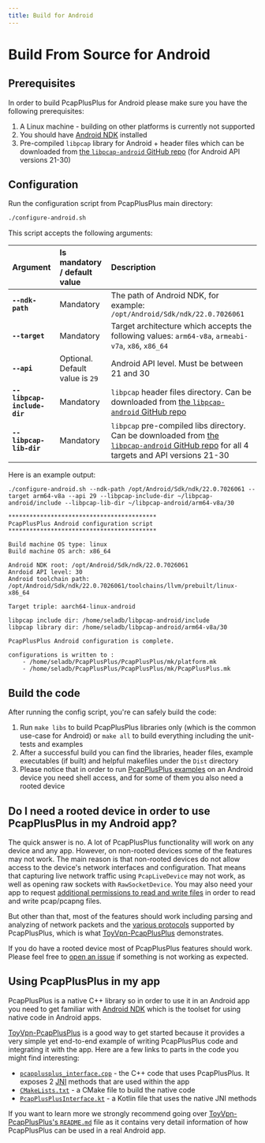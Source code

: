 ```yaml
---
title: Build for Android
---
```


# Build From Source for Android

## Prerequisites

In order to build PcapPlusPlus for Android please make sure you have the following prerequisites:

1. A Linux machine - building on other platforms is currently not supported
2. You should have [Android NDK](https://developer.android.com/ndk) installed
3. Pre-compiled `libpcap` library for Android + header files which can be downloaded from [the `libpcap-android` GitHub repo](https://github.com/seladb/libpcap-android) (for Android API versions 21-30)

## Configuration

Run the configuration script from PcapPlusPlus main directory:

```bash
./configure-android.sh
```

This script accepts the following arguments:

| Argument                    | Is mandatory / default value    | Description                                                                                                                                                                           |
| :-------------------------- | :------------------------------ | :------------------------------------------------------------------------------------------------------------------------------------------------------------------------------------ |
| **`--ndk-path`**            | Mandatory                       | The path of Android NDK, for example: `/opt/Android/Sdk/ndk/22.0.7026061`                                                                                                             |
| **`--target`**              | Mandatory                       | Target architecture which accepts the following values: `arm64-v8a`, `armeabi-v7a`, `x86`, `x86_64`                                                                                   |
| **`--api`**                 | Optional. Default value is `29` | Android API level. Must be between 21 and 30                                                                                                                                          |
| **`--libpcap-include-dir`** | Mandatory                       | `libpcap` header files directory. Can be downloaded from [the `libpcap-android` GitHub repo](https://github.com/seladb/libpcap-android)                                               |
| **`--libpcap-lib-dir`**     | Mandatory                       | `libpcap` pre-compiled libs directory. Can be downloaded from [the `libpcap-android` GitHub repo](https://github.com/seladb/libpcap-android) for all 4 targets and API versions 21-30 |

Here is an example output:

```shell
./configure-android.sh --ndk-path /opt/Android/Sdk/ndk/22.0.7026061 --target arm64-v8a --api 29 --libpcap-include-dir ~/libpcap-android/include --libpcap-lib-dir ~/libpcap-android/arm64-v8a/30

******************************************
PcapPlusPlus Android configuration script
******************************************

Build machine OS type: linux
Build machine OS arch: x86_64

Android NDK root: /opt/Android/Sdk/ndk/22.0.7026061
Anrdoid API level: 30
Android toolchain path: /opt/Android/Sdk/ndk/22.0.7026061/toolchains/llvm/prebuilt/linux-x86_64

Target triple: aarch64-linux-android

libpcap include dir: /home/seladb/libpcap-android/include
libpcap library dir: /home/seladb/libpcap-android/arm64-v8a/30

PcapPlusPlus Android configuration is complete.

configurations is written to :
    - /home/seladb/PcapPlusPlus/PcapPlusPlus/mk/platform.mk
    - /home/seladb/PcapPlusPlus/PcapPlusPlus/mk/PcapPlusPlus.mk
```

## Build the code

After running the config script, you're can safely build the code:

1. Run `make libs` to build PcapPlusPlus libraries only (which is the common use-case for Android) or `make all` to build everything including the unit-tests and examples
2. After a successful build you can find the libraries, header files, example executables (if built) and helpful makefiles under the `Dist` directory
3. Please notice that in order to run [PcapPlusPlus examples](../examples) on an Android device you need shell access, and for some of them you also need a rooted device

## Do I need a rooted device in order to use PcapPlusPlus in my Android app?


The quick answer is no. A lot of PcapPlusPlus functionality will work on any device and any app. However, on non-rooted devices some of the features may not work. The main reason is that non-rooted devices do not allow access to the device's network interfaces and configuration. That means that capturing live network traffic using <APIDocsLink relativePath="/classpcpp_1_1_pcap_live_device.html">`PcapLiveDevice`</APIDocsLink> may not work, as well as opening raw sockets with <APIDocsLink relativePath="/classpcpp_1_1_raw_socket_device.html">`RawSocketDevice`</APIDocsLink>. You may also need your app to request [additional permissions to read and write files](https://developer.android.com/training/data-storage) in order to read and write pcap/pcapng files.

But other than that, most of the features should work including parsing and analyzing of network packets and the [various protocols](../features#supported-network-protocols) supported by PcapPlusPlus, which is what [ToyVpn-PcapPlusPlus](https://github.com/seladb/ToyVpn-PcapPlusPlus) demonstrates.

If you do have a rooted device most of PcapPlusPlus features should work. Please feel free to [open an issue](https://github.com/seladb/PcapPlusPlus/issues) if something is not working as expected.

## Using PcapPlusPlus in my app

PcapPlusPlus is a native C++ library so in order to use it in an Android app you need to get familiar with [Android NDK](https://developer.android.com/ndk) which is the toolset for using native code in Android apps.

[ToyVpn-PcapPlusPlus](https://github.com/seladb/ToyVpn-PcapPlusPlus) is a good way to get started because it provides a very simple yet end-to-end example of writing PcapPlusPlus code and integrating it with the app. Here are a few links to parts in the code you might find interesting:

- [`pcapplusplus_interface.cpp`](https://github.com/seladb/ToyVpn-PcapPlusPlus/blob/v1.0.0/app/src/main/cpp/pcapplusplus_interface.cpp) - the C++ code that uses PcapPlusPlus. It exposes 2 [JNI](https://developer.android.com/training/articles/perf-jni) methods that are used within the app
- [`CMakeLists.txt`](https://github.com/seladb/ToyVpn-PcapPlusPlus/blob/v1.0.0/app/src/main/cpp/CMakeLists.txt) - a CMake file to build the native code
- [`PcapPlusPlusInterface.kt`](https://github.com/seladb/ToyVpn-PcapPlusPlus/blob/v1.0.0/app/src/main/java/com/example/android/pcapplusplus/PcapPlusPlusInterface.kt) - a Kotlin file that uses the native JNI methods

If you want to learn more we strongly recommend going over [ToyVpn-PcapPlusPlus's `README.md`](https://github.com/seladb/ToyVpn-PcapPlusPlus/blob/master/README.md) file as it contains very detail information of how PcapPlusPlus can be used in a real Android app.
